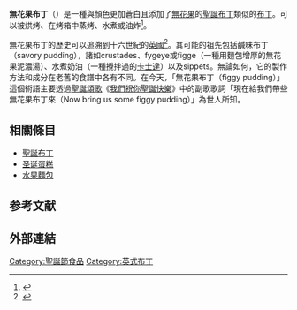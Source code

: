 {{Infobox prepared food
| name = 無花果布丁
| image = [[File:Figgy_Pudding_with_flaming_brandy.jpg|200px]]
| imagesize =
| caption = 一個無花果布丁與燃燒的[[白蘭地|白蘭地]]
| alternate_name = 
| country = [[大英帝國|大英帝國]]
| region = [[英格蘭|英格蘭]]
| creator = 
| type = [[布丁|布丁]]
| served = 
| main_ingredient  = [[無花果|無花果]]
| variations = 
| calories = 
| other = 
}}

'''無花果布丁'''（{{lang-en|Figgy Pudding}}）是一種與顏色更加蒼白且添加了[[無花果|無花果]]的[[聖誕布丁|聖誕布丁]]類似的[[布丁|布丁]]。可以被烘烤、在烤箱中蒸烤、水煮或油炸<ref name="St Petersburg Times">{{Cite web|title=We All Want Figgy Pudding When the Weather Turns Cold|url=http://news.google.com/newspapers?id=WxoMAAAAIBAJ&sjid=h10DAAAAIBAJ&pg=4914,1699049&dq=figgy+pudding|accessdate=2009-06-21|date=1976-11-18|publisher=St. Petersburg Times}}</ref>。

無花果布丁的歷史可以追溯到十六世紀的[[英國|英國]]<ref name="Telegraph Company">{{Cite web|title=Figgy Pudding's Welcome Christmas Return|url=http://www.telegraph.co.uk/comment/3726511/Figgy-puddings-welcome-Christmas-return.html|accessdate=2009-06-21|date=2008-12-12|publisher=Telegraph.co.uk|archive-date=2019-06-24|archive-url=https://web.archive.org/web/20190624163108/https://www.telegraph.co.uk/comment/3726511/Figgy-puddings-welcome-Christmas-return.html|dead-url=no}}</ref>。其可能的祖先包括鹹味布丁（savory pudding），諸如crustades、fygeye或figge（一種用麵包增厚的無花果泥濃湯）、水煮奶油（一種攪拌過的[[奶黃|卡士達]]）以及sippets。無論如何，它的製作方法和成分在老舊的食譜中各有不同。在今天，「無花果布丁（figgy pudding）」這個術語主要透過[[聖誕頌歌|聖誕頌歌]]《[[我們祝你聖誕快樂|我們祝你聖誕快樂]]》中的副歌歌詞「現在給我們帶些無花果布丁來（Now bring us some figgy pudding）」為世人所知。

==相關條目==
*[[聖誕布丁|聖誕布丁]]
*[[圣诞蛋糕|圣诞蛋糕]]
*[[水果麵包|水果麵包]]

== 参考文献 ==
{{Reflist}}

==外部連結==
{{Wikibooks|en:Cookbook:Figgy Pudding|Figgy Pudding}}
{{聖誕節}}
[[Category:聖誕節食品|Category:聖誕節食品]]
[[Category:英式布丁|Category:英式布丁]]